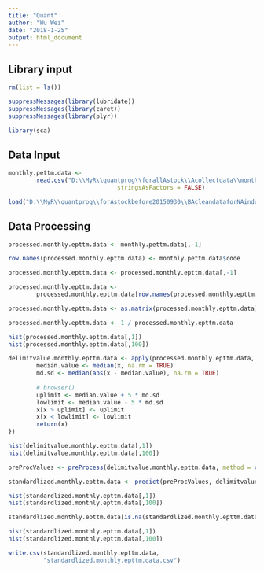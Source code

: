 ```yaml
---
title: "Quant"
author: "Wu Wei"
date: "2018-1-25"
output: html_document
---
```




## Library input
```r
rm(list = ls())

suppressMessages(library(lubridate))
suppressMessages(library(caret))
suppressMessages(library(plyr))

library(sca)

```

## Data Input

```r
monthly.pettm.data <- 
        read.csv("D:\\MyR\\quantprog\\forallAstock\\Acollectdata\\monthly.pettm.data.csv", 
                               stringsAsFactors = FALSE)


```


```r
load("D:\\MyR\\quantprog\\forAstockbefore20150930\\BAcleandataforNAindustry\\stockcode")
```

## Data Processing


```r
processed.monthly.epttm.data <- monthly.pettm.data[,-1]

row.names(processed.monthly.epttm.data) <- monthly.pettm.data$code

```


```r
processed.monthly.epttm.data <- processed.monthly.epttm.data[,-1]
```

```r
processed.monthly.epttm.data <- 
        processed.monthly.epttm.data[row.names(processed.monthly.epttm.data) %in% stockcode,]

```



```r
processed.monthly.epttm.data <- as.matrix(processed.monthly.epttm.data)

processed.monthly.epttm.data <- 1 / processed.monthly.epttm.data
```

```r
hist(processed.monthly.epttm.data[,1])
hist(processed.monthly.epttm.data[,100])
```




```r


delimitvalue.monthly.epttm.data <- apply(processed.monthly.epttm.data, 2, function(x) {
        median.value <- median(x, na.rm = TRUE)
        md.sd <- median(abs(x - median.value), na.rm = TRUE)
        
        # browser()
        uplimit <- median.value + 5 * md.sd
        lowlimit <- median.value - 5 * md.sd
        x[x > uplimit] <- uplimit
        x[x < lowlimit] <- lowlimit
        return(x)
})

```

```r
hist(delimitvalue.monthly.epttm.data[,1])
hist(delimitvalue.monthly.epttm.data[,100])
```





```r
preProcValues <- preProcess(delimitvalue.monthly.epttm.data, method = c("center","scale"))

standardlized.monthly.epttm.data <- predict(preProcValues, delimitvalue.monthly.epttm.data)
```

```r
hist(standardlized.monthly.epttm.data[,1])
hist(standardlized.monthly.epttm.data[,100])
```

```r

standardlized.monthly.epttm.data[is.na(standardlized.monthly.epttm.data)] <- 0
```

```r
hist(standardlized.monthly.epttm.data[,1])
hist(standardlized.monthly.epttm.data[,100])
```


```r

write.csv(standardlized.monthly.epttm.data, 
          "standardlized.monthly.epttm.data.csv")


```

